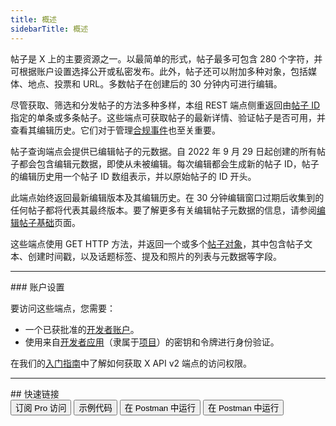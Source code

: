 ```yaml
---
title: 概述
sidebarTitle: 概述
---
```



帖子是 X 上的主要资源之一。以最简单的形式，帖子最多可包含 280 个字符，并可根据账户设置选择公开或私密发布。此外，帖子还可以附加多种对象，包括媒体、地点、投票和 URL。多数帖子在创建后的 30 分钟内可进行编辑。

尽管获取、筛选和分发帖子的方法多种多样，本组 REST 端点侧重返回由[帖子 ID](/zh/resources/fundamentals/x-ids)指定的单条或多条帖子。这些端点可获取帖子的最新详情、验证帖子是否可用，并查看其编辑历史。它们对于管理[合规事件](/zh/x-api/enterprise-gnip-2.0/fundamentals/firehouse)也至关重要。

帖子查询端点会提供已编辑帖子的元数据。自 2022 年 9 月 29 日起创建的所有帖子都会包含编辑元数据，即使从未被编辑。每次编辑都会生成新的帖子 ID，帖子的编辑历史用一个帖子 ID 数组表示，并以原始帖子的 ID 开头。

此端点始终返回最新编辑版本及其编辑历史。在 30 分钟编辑窗口过期后收集到的任何帖子都将代表其最终版本。要了解更多有关编辑帖子元数据的信息，请参阅[编辑帖子基础](/zh/x-api/fundamentals/edit-posts)页面。

这些端点使用 GET HTTP 方法，并返回一个或多个[帖子对象](/zh/x-api/fundamentals/data-dictionary)，其中包含帖子文本、创建时间戳，以及话题标签、提及和照片的列表与元数据等字段。

---

<Note>
  ### 账户设置

  要访问这些端点，您需要：

  - 一个已获批准的[开发者账户](https://developer.x.com/en/portal/petition/essential/basic-info)。
  - 使用来自[开发者应用](/zh/resources/fundamentals/developer-apps)（隶属于[项目](/zh/resources/fundamentals/projects)）的密钥和令牌进行身份验证。

  在我们的[入门指南](/zh/x-api/getting-started/getting-access)中了解如何获取 X API v2 端点的访问权限。
</Note>

---

<div id="quick-links">
  ## 快速链接
</div>

<div className="flex space-x-2.5">
  <Button href="zh/Quickstart">
    订阅 Pro 访问
  </Button>

  <Button href="https://github.com/xdevplatform/Twitter-API-v2-sample-code">
    示例代码
  </Button>

  <Button href="https://www.postman.com/xapidevelopers/twitter-s-public-workspace/collection/9956214-784efcda-ed4c-4491-a4c0-a26470a67400?ctx=documentation">
    在 Postman 中运行
  </Button>

  <Button href="https://developer.x.com/apitools/api?endpoint=/2/tweets&method=get">
    在 Postman 中运行
  </Button>
</div>